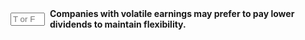::: {.question-block}

<form onsubmit="event.preventDefault(); checkAnswerBox('module10_tf_q29','T')" style="display: flex; align-items: center; gap: 8px;">
  <input type="text" id="module10_tf_q29" name="module10_tf_q29" maxlength="1" placeholder="T or F" style="width: 55px;" data-correct-answer="T" /> 
  <label for="module10_tf_q29"><strong>Companies with volatile earnings may prefer to pay lower dividends to maintain flexibility.</strong></label>
</form>

<div id="feedback-module10_tf_q29" class="feedback" data-status="" style="display:none;">
TRUE.  Lower payouts reduce the risk of future cuts and preserve flexibility.
</div>

:::
